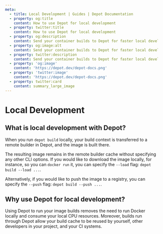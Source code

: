 ```yaml
---
meta:
  - title: Local Development | Guides | Depot Documentation
  - property: og:title
    content: How to use Depot for local development
  - property: twitter:title
    content: How to use Depot for local development
  - property: og:description
    content: Send your container builds to Depot for faster local development and share your persistent cache automatically with your colleagues.
  - property: og:image:alt
    content: Send your container builds to Depot for faster local development and share your persistent cache automatically with your colleagues.
  - property: twitter:description
    content: Send your container builds to Depot for faster local development and share your persistent cache automatically with your colleagues.
  - property: 'og:image'
    content: 'https://depot.dev/depot-docs.png'
  - property: 'twitter:image'
    content: 'https://depot.dev/depot-docs.png'
  - property: twitter:card
    content: summary_large_image
---
```


# Local Development

## What is local development with Depot?

When you run `depot build` locally, your build context is transferred to a remote builder in Depot, and the image is built there.

The resulting image remains in the remote builder cache without specifying any other CLI options. If you would like to download the image locally, for instance, so you can `docker run` it, you can specify the `--load` flag: `depot build --load ...`.

Alternatively, if you would like to push the image to a registry, you can specify the `--push` flag: `depot build --push ...`.

## Why use Depot for local development?

Using Depot to run your image builds removes the need to run Docker locally and consume your local CPU resources. Moreover, builds run through Depot allow your build cache to be reused by yourself, other developers in your project, and your CI systems.
